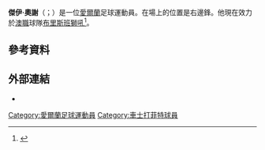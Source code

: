 {{Infobox football biography
| name        = Jay O'Shea
| image       = Jay OShea v Stoke cropped.jpg
| image_size  = 180
| caption     = 
| fullname    = James O'Shea<ref>{{Hugman|24842|accessdate=9 March 2017}}</ref>
| birth_date  = {{birth date and age|1988|8|10|df=y}}
| birth_place = [[愛爾蘭|愛爾蘭]][[都柏林|都柏林]]
| height      = {{height|ft=6|in=0}}<ref name=BCFCprofile/>
| position    = 右邊鋒
| currentclub = [[布里斯班獅吼|布里斯班獅吼]]
| clubnumber  = 26
| youthyears1 = 2004–2005 | youthclubs1 = St Joseph's Boys AFC
| years1  = 2006      | clubs1  = Home Farm                      | caps1  = 2   | goals1  = 0
| years2  = 2006–2007 | clubs2  = [[布雷流浪者足球俱樂部|巴雷]]           | caps2  = 35  | goals2  = 2
| years3  = 2008–2009 | clubs3  = [[加爾威聯足球俱樂部|戈爾韋聯]]               | caps3  = 48  | goals3  = 11
| years4  = 2009–2011 | clubs4  = [[伯明翰足球會|伯明翰]]           | caps4  = 1   | goals4  = 0
| years5  = 2010      | clubs5  = → [[米德尔斯堡足球俱乐部|米杜士堡]] (loan)      | caps5  = 2   | goals5  = 0
| years6  = 2010–2011 | clubs6  = → [[史提芬納治足球會|史提芬納治]] (loan)              | caps6  = 5   | goals6  = 0
| years7  = 2011      | clubs7  = → [[韦尔港足球俱乐部|維爾港]] (loan)              | caps7  = 5   | goals7  = 1
| years8  = 2011–2013 | clubs8  = [[米尔顿凯恩斯足球俱乐部|米爾頓凱恩斯]]     | caps8  = 39  | goals8  = 6
| years9  = 2012–2013 | clubs9  = → [[切斯特菲尔德足球俱乐部|車士打菲特]] (loan)        | caps9  = 7   | goals9  = 2
| years10 = 2013–2017 | clubs10 = [[切斯特菲尔德足球俱乐部|車士打菲特]]                 | caps10 = 173 | goals10 = 36
| years11 = 2017      | clubs11 = → [[谢菲尔德联足球俱乐部|錫菲聯]] (loan)| caps11 = 10  | goals11 = 3
| years12 = 2017–2019 | clubs12 = [[贝里足球俱乐部|貝利]]                                 | caps12 = 71  | goals12 = 19
| years13 = 2019–     | clubs13 = [[布里斯班獅吼|布里斯班獅吼]]                 | caps13 = 26  | goals13 = 1
| nationalyears1 = 2006–2007| nationalteam1 = 愛爾蘭U19
| nationalcaps1 = 5| nationalgoals1  = 2
| nationalyears2 = 2008–2009| nationalteam2 = [[愛爾蘭21歲以下國家足球隊|愛爾蘭U21]]
| nationalcaps2 = 6| nationalgoals2 = 1
| club-update = 12 August 2020
}}

'''傑伊·奧謝'''（{{lang-en|Jay O'Shea}}；{{bd|1988年|8月10日}}）是一位[[愛爾蘭|愛爾蘭]]足球運動員。在場上的位置是右邊鋒。他現在效力於[[澳職|澳職]]球隊[[布里斯班獅吼|布里斯班獅吼]]<ref>{{cite news |title=Chesterfield sign Jay O'Shea and Conor Townsend |url=http://www.bbc.co.uk/sport/0/football/20408196 |accessdate=20 November 2012 |publisher=BBC Sport |date=20 November 2012 |archive-date=2016-01-20 |archive-url=https://web.archive.org/web/20160120044442/http://www.bbc.co.uk/sport/0/football/20408196 |dead-url=no }}</ref>。
==參考資料==
{{Reflist}}

==外部連結==
*{{soccerbase|52005}}

{{DEFAULTSORT:Oshea, Jay}}
[[Category:愛爾蘭足球運動員|Category:愛爾蘭足球運動員]]
[[Category:車士打菲特球員|Category:車士打菲特球員]]
{{Sport-bio-stub}}
